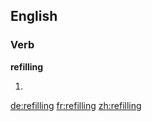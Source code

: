 ==English==

===Verb===
'''refilling'''

# {{present participle of|refill}}

[[de:refilling]]
[[fr:refilling]]
[[zh:refilling]]